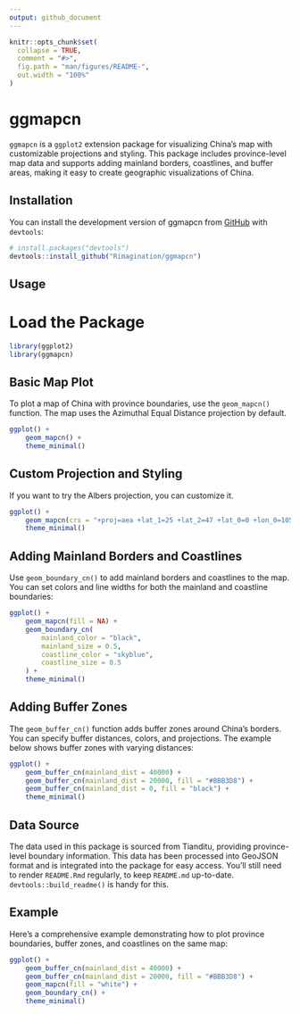 ```yaml
---
output: github_document
---
```


<!-- README.md is generated from README.Rmd. Please edit that file -->

```r
knitr::opts_chunk$set(
  collapse = TRUE,
  comment = "#>",
  fig.path = "man/figures/README-",
  out.width = "100%"
)
```

# ggmapcn

<!-- badges: start -->
<!-- badges: end -->

`ggmapcn` is a `ggplot2` extension package for visualizing China's map with customizable projections and styling. This package includes province-level map data and supports adding mainland borders, coastlines, and buffer areas, making it easy to create geographic visualizations of China.

## Installation

You can install the development version of ggmapcn from [GitHub](https://github.com/) with `devtools`:

``` r
# install.packages("devtools")
devtools::install_github("Rimagination/ggmapcn")
```

## Usage

# Load the Package

```r
library(ggplot2)
library(ggmapcn)
```

## Basic Map Plot

To plot a map of China with province boundaries, use the `geom_mapcn()` function. The map uses the Azimuthal Equal Distance projection by default.

```r
ggplot() +
    geom_mapcn() +
    theme_minimal()
```

## Custom Projection and Styling

If you want to try the Albers projection, you can customize it.

```r
ggplot() +
    geom_mapcn(crs = "+proj=aea +lat_1=25 +lat_2=47 +lat_0=0 +lon_0=105 +x_0=0 +y_0=0 +datum=WGS84 +units=m +no_defs", color = "black", fill = "white", size = 0.7) +
    theme_minimal()
```

## Adding Mainland Borders and Coastlines

Use `geom_boundary_cn()` to add mainland borders and coastlines to the map. You can set colors and line widths for both the mainland and coastline boundaries:

```r
ggplot() +
    geom_mapcn(fill = NA) +
    geom_boundary_cn(
        mainland_color = "black",
        mainland_size = 0.5,
        coastline_color = "skyblue",
        coastline_size = 0.5
    ) +
    theme_minimal()
```

## Adding Buffer Zones

The `geom_buffer_cn()` function adds buffer zones around China’s borders. You can specify buffer distances, colors, and projections. The example below shows buffer zones with varying distances:

```r
ggplot() +
    geom_buffer_cn(mainland_dist = 40000) +
    geom_buffer_cn(mainland_dist = 20000, fill = "#BBB3D8") +
    geom_buffer_cn(mainland_dist = 0, fill = "black") +
    theme_minimal()
```

## Data Source

The data used in this package is sourced from Tianditu, providing province-level boundary information. This data has been processed into GeoJSON format and is integrated into the package for easy access.
You'll still need to render `README.Rmd` regularly, to keep `README.md` up-to-date. `devtools::build_readme()` is handy for this.

## Example

Here’s a comprehensive example demonstrating how to plot province boundaries, buffer zones, and coastlines on the same map:

```r
ggplot() +
    geom_buffer_cn(mainland_dist = 40000) +
    geom_buffer_cn(mainland_dist = 20000, fill = "#BBB3D8") +
    geom_mapcn(fill = "white") + 
    geom_boundary_cn() +
    theme_minimal()
```
